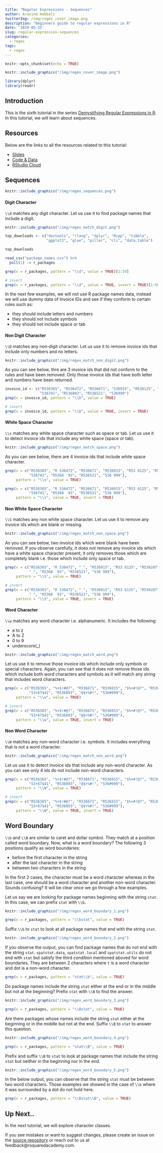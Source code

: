 ```yaml
---
title: "Regular Expressions - Sequences"
author: Aravind Hebbali
twitterImg: /img/regex_cover_image.png
description: "Beginners guide to regular expressions in R"
date: '2019-05-25'
slug: regular-expression-sequences
categories:
  - regex
tags:
  - regex
---
```


```r
knitr::opts_chunk$set(echo = TRUE)
```

```r
knitr::include_graphics("/img/regex_cover_image.png")
```

```r
library(dplyr)
library(readr)
```


## Introduction

This is the sixth tutorial in the series [Demystifying Regular Expressions in R](https://tutorials.rsquaredacademy.com/regex/index.html). In this tutorial, we will learn about sequences.

## Resources

Below are the links to all the resources related to this tutorial:

- <a href="https://slides.rsquaredacademy.com/regex/regex.html" target="_blank">Slides</a>
- <a href="https://github.com/rsquaredacademy-education/online-courses/tree/master/regular-expressions-in-r" target="_blank">Code & Data</a>
- <a href="https://rstudio.cloud/project/356612" target="_blank">RStudio Cloud</a>

## Sequences

```r
knitr::include_graphics("/img/regex_sequences.png")
```

#### Digit Character

`\\d` matches any digit character. Let us use it to find package names that 
include a digit.

```r
knitr::include_graphics("/img/regex_match_digit.png")
```

```r
top_downloads <- c("devtools", "rlang", "dplyr", "Rcpp", "tibble",    
                   "ggplot2", "glue", "pillar", "cli", "data.table")

top_downloads
```

```r
read_csv("package_names.csv") %>%
  pull(1) -> r_packages 
```

```r
grep(x = r_packages, pattern = "\\d", value = TRUE)[1:50]

# invert
grep(x = r_packages, pattern = "\\d", value = TRUE, invert = TRUE)[1:50]
```

In the next few examples, we will not use R package names data, instead we will 
use dummy data of Invoice IDs and see if they conform to certain rules such as:

- they should include letters and numbers
- they should not include symbols
- they should not include space or tab

#### Non Digit Character

`\\D` matches any non-digit character. Let us use it to remove invoice ids that
include only numbers and no letters.

```r
knitr::include_graphics("/img/regex_match_non_digit.png")
```

As you can see below, thre are 3 invoice ids that did not conform to the rules 
and have been removed. Only those invoice ids that have both letter and numbers
have been returned.

```r
invoice_id <- c("R536365", "R536472", "R536671", "536915", "R536125", "R536287",
                "536741", "R536893", "R536521", "536999")
grep(x = invoice_id, pattern = "\\D", value = TRUE)

# invert
grep(x = invoice_id, pattern = "\\D", value = TRUE, invert = TRUE)
```

#### White Space Character

`\\s` matches any white space character such as space or tab. Let us use it to
detect invoice ids that include any white space (space or tab).

```r
knitr::include_graphics("/img/regex_match_space.png")
```

As you can see below, there are 4 invoice ids that include white space 
character.

```r
grep(x = c("R536365", "R 536472", "R536671", "R536915", "R53 6125", "R536287",
           "536741", "R5368  93", "R536521", "536 999"), 
     pattern = "\\s", value = TRUE)

grep(x = c("R536365", "R 536472", "R536671", "R536915", "R53 6125", "R536287",
           "536741", "R5368  93", "R536521", "536 999"), 
     pattern = "\\s", value = TRUE, invert = TRUE)
```

#### Non White Space Character

`\\S` matches any non white space character. Let us use it to remove any 
invoice ids which are blank or missing.

```r
knitr::include_graphics("/img/regex_match_non_space.png")
```

As you can see below, two invoice ids which were blank have been removed. If you
observe carefully, it does not remove any invoice ids which have a white space
character present, it only removes those which are completely blank i.e. those
which include only space or tab.

```r
grep(x = c("R536365", "R 536472", " ", "R536915", "R53 6125", "R536287",
           " ", "R5368  93", "R536521", "536 999"), 
     pattern = "\\S", value = TRUE)

# invert
grep(x = c("R536365", "R 536472", " ", "R536915", "R53 6125", "R536287",
           " ", "R5368  93", "R536521", "536 999"), 
     pattern = "\\S", value = TRUE, invert = TRUE)
```

#### Word Character

`\\w` matches any word character i.e. alphanumeric. It includes the following:

- a to z
- A to Z
- 0 to 9
- underscore(_)

```r
knitr::include_graphics("/img/regex_match_word.png")
```

Let us use it to remove those invoice ids which include only symbols or special
characters. Again, you can see that it does not remove those ids which include
both word characters and symbols as it will match any string that includes 
word characters.

```r
grep(x = c("R536365", "%+$!#@?", "R536671", "R536915", "$%+#!@?", "R5362@87",
           "53+67$41", "R536893", "@$+%#!", "536#999"), 
     pattern = "\\w", value = TRUE)

# invert
grep(x = c("R536365", "%+$!#@?", "R536671", "R536915", "$%+#!@?", "R5362@87",
           "53+67$41", "R536893", "@$+%#!", "536#999"), 
     pattern = "\\w", value = TRUE, invert = TRUE)
```

#### Non Word Character

`\\W` matches any non-word character i.e. symbols. It includes everything that
is not a word character.

```r
knitr::include_graphics("/img/regex_match_non_word.png")
```

Let us use it to detect invoice ids that include any non-word character. As you
can see only 4 ids do not include non-word characters.

```r
grep(x = c("R536365", "%+$!#@?", "R536671", "R536915", "$%+#!@?", "R5362@87",
           "53+67$41", "R536893", "@$+%#!", "536#999"), 
     pattern = "\\W", value = TRUE)

# invert
grep(x = c("R536365", "%+$!#@?", "R536671", "R536915", "$%+#!@?", "R5362@87",
           "53+67$41", "R536893", "@$+%#!", "536#999"), 
     pattern = "\\W", value = TRUE, invert = TRUE)
```

## Word Boundary

`\\b` and `\\B` are similar to caret and dollar symbol. They match at a position
called word boundary. Now, what is a word boundary? The following 3 positions
qualify as word boundaries:

- before the first character in the string
- after the last character in the string
- between two characters in the string

In the first 2 cases, the character must be a word character whereas in the 
last case, one should be a word character and another non-word character. Sounds
confusing? It will be clear once we go through a few examples.

Let us say we are looking for package names beginning with the string `stat`. 
In this case, we can prefix `stat` with `\\b`. 

```r
knitr::include_graphics("/img/regex_word_boundary_1.png")
```

```r
grep(x = r_packages, pattern = "\\bstat", value = TRUE) 
```

Suffix `\\b` to `stat` to look at all package names that end with the string 
`stat`.

```r
knitr::include_graphics("/img/regex_word_boundary_2.png")
```

If you observe the output, you can find package names that do not end with 
the string `stat`. `spatstat.data`, `spatstat.local` and `spatstat.utils` do not
end with `stat` but satisfy the third condition mentioned aboved for word 
boundaries. They are between 2 characters where `t` is a word character and dot
is a non-word character.

```r
grep(x = r_packages, pattern = "stat\\b", value = TRUE)
```

Do package names include the string `stat` either at the end or in the middle 
but not at the beginning? Prefix `stat` with `\\B` to find the answer.

```r
knitr::include_graphics("/img/regex_word_boundary_3.png")
```

```r
grep(x = r_packages, pattern = "\\Bstat", value = TRUE)
```

Are there packages whose names include the string `stat` either at the 
beginning or in the middle but not at the end. Suffix `\\B` to `stat` to 
answer this question.

```r
knitr::include_graphics("/img/regex_word_boundary_4.png")
```

```r
grep(x = r_packages, pattern = "stat\\B", value = TRUE)
```

Prefix and suffix `\\B` to `stat` to look at package names that include the 
string `stat` but neither in the beginning nor in the end. 

```r
knitr::include_graphics("/img/regex_word_boundary_5.png")
```

In the below output, you can observe that the string `stat` must be between
two word characters. Those examples we showed in the case of `\\b` where it 
was surrounded by a dot do not hold here.

```r
grep(x = r_packages, pattern = "\\Bstat\\B", value = TRUE)
```

## Up Next..

In the next tutorial, we will explore character classes.

If you see mistakes or want to suggest changes, please create an issue on the
<a href="https://github.com/rsquaredacademy-infra/blog" target="_blank">source repository</a>
or reach out to us at feedback@rsquaredacademy.com.